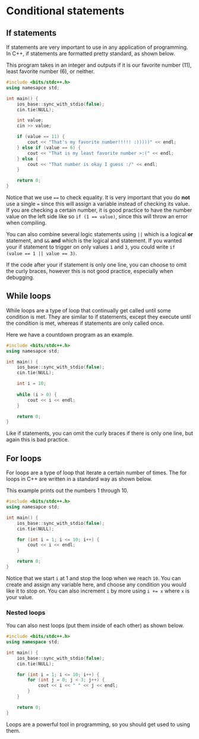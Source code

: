 # Conditional statements

## If statements

If statements are very important to use in any application of programming.
In C++, if statements are formatted pretty standard, as shown below.

This program takes in an integer and outputs if it is our favorite number (11), least favorite number (6), or neither.

```c++
#include <bits/stdc++.h>
using namesapce std;

int main() {
    ios_base::sync_with_stdio(false);
    cin.tie(NULL);

    int value;
    cin >> value;

    if (value == 11) {
        cout << "That's my favorite number!!!!! :)))))" << endl;
    } else if (value == 6) {
        cout << "That is my least favorite number >:(" << endl;
    } else {
        cout << "That number is okay I guess :/" << endl;
    }

    return 0;
}
```

Notice that we use ``==`` to check equality.  It is very important that you do **not** use a single `=` since this will assign a variable instead of checking its value.
If you are checking a certain number, it is good practice to have the number value on the left side like so `if (1 == value)`, since this will throw an error when compiling.

You can also combine several logic statements using `||` which is a logical **or** statement, and `&&` **and** which is the logical and statement.
If you wanted your if statement to trigger on only values `1` and `3`, you could write `if (value == 1 || value == 3)`.

If the code after your if statement is only one line, you can choose to omit the curly braces, however this is not good practice, especially when debugging.

## While loops

While loops are a type of loop that continually get called until some condition is met.
They are similar to if statements, except they execute until the condition is met, whereas if statements are only called once.

Here we have a countdown program as an example.


```c++
#include <bits/stdc++.h>
using namesapce std;

int main() {
    ios_base::sync_with_stdio(false);
    cin.tie(NULL);

    int i = 10;
    
    while (i > 0) {
        cout << i << endl;
    }

    return 0;
}
```

Like if statements, you can omit the curly braces if there is only one line, but again this is bad practice.


## For loops

For loops are a type of loop that iterate a certain number of times.  The for loops in C++ are written in a standard way as shown below.

This example prints out the numbers 1 through 10.

```c++
#include <bits/stdc++.h>
using namesapce std;

int main() {
    ios_base::sync_with_stdio(false);
    cin.tie(NULL);

    for (int i = 1; i <= 10; i++) {
        cout << i << endl;
    }

    return 0;
}
```

Notice that we start `i` at 1 and stop the loop when we reach `10`.  You can create and assign any variable here, and choose any condition you would like it to stop on.
You can also increment `i` by more using `i += x` where `x` is your value.

### Nested loops
You can also nest loops (put them inside of each other) as shown below.

```c++
#include <bits/stdc++.h>
using namespace std;

int main() {
    ios_base::sync_with_stdio(false);
    cin.tie(NULL);

    for (int i = 1; i <= 10; i++) {
        for (int j = 0; j < 3; j++) {
            cout << i << " " << j << endl;
        }
    }

    return 0;
}
```

Loops are a powerful tool in programming, so you should get used to using them.


